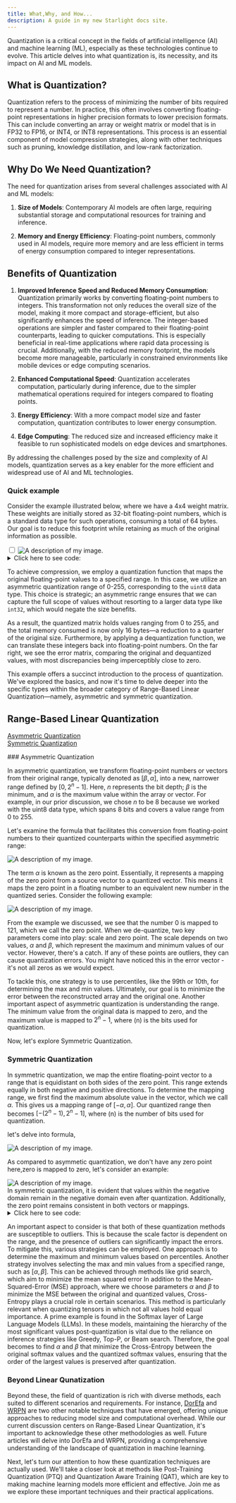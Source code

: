 ```yaml
---
title: What,Why, and How...
description: A guide in my new Starlight docs site.
---
```


<article class='formatter'>

Quantization is a critical concept in the fields of artificial intelligence (AI) and machine learning (ML), especially as these technologies continue to evolve. This article delves into what quantization is, its necessity, and its impact on AI and ML models.

## What is Quantization?

Quantization refers to the process of minimizing the number of bits required to represent a number. In practice, this often involves converting floating-point representations in higher precision formats to lower precision formats. This can include converting an array or weight matrix or model that is in FP32 to FP16, or INT4, or INT8 representations. This process is an essential component of model compression strategies, along with other techniques such as pruning, knowledge distillation, and low-rank factorization.

## Why Do We Need Quantization?

The need for quantization arises from several challenges associated with AI and ML models:

1. **Size of Models**: Contemporary AI models are often large, requiring substantial storage and computational resources for training and inference.

2. **Memory and Energy Efficiency**: Floating-point numbers, commonly used in AI models, require more memory and are less efficient in terms of energy consumption compared to integer representations.

## Benefits of Quantization

1. **Improved Inference Speed and Reduced Memory Consumption**: Quantization primarily works by converting floating-point numbers to integers. This transformation not only reduces the overall size of the model, making it more compact and storage-efficient, but also significantly enhances the speed of inference. The integer-based operations are simpler and faster compared to their floating-point counterparts, leading to quicker computations. This is especially beneficial in real-time applications where rapid data processing is crucial. Additionally, with the reduced memory footprint, the models become more manageable, particularly in constrained environments like mobile devices or edge computing scenarios.


2. **Enhanced Computational Speed**: Quantization accelerates computation, particularly during inference, due to the simpler mathematical operations required for integers compared to floating points.

3. **Energy Efficiency**: With a more compact model size and faster computation, quantization contributes to lower energy consumption.

4. **Edge Computing**: The reduced size and increased efficiency make it feasible to run sophisticated models on edge devices and smartphones.

By addressing the challenges posed by the size and complexity of AI models, quantization serves as a key enabler for the more efficient and widespread use of AI and ML technologies.

### Quick example

Consider the example illustrated below, where we have a 4x4 weight matrix. These weights are initially stored as 32-bit floating-point numbers, which is a standard data type for such operations, consuming a total of 64 bytes. Our goal is to reduce this footprint while retaining as much of the original information as possible.

<div class="click-zoom container " style={{ display: "flex", justifyContent: "center" }}>
    <input type="checkbox" id="zoom_img"/>
    <label for="zoom_img">
    <Image className="" src={quantized} alt="A description of my image." />
    </label> 
</div>

<details>
    <summary>Click here to see code:</summary>

```python
# Your Python code goes here
import torch

w = [
    [2.158,19.568,20.41,44.25],
    [0.142,0.45,2.158,0.37],
    [99.14,18.56,45.25,0.25],
    [10.2,9.45,6.57,7.85]
    ]
w = torch.tensor(w)

def asymmetric_quantization(weight_matrix, bits, target_dtype= torch.uint8):
    alphas = (weight_matrix.max(dim=-1)[0]).unsqueeze(1)
    betas = (weight_matrix.min(dim=-1)[0]).unsqueeze(1)
    scale = (alphas - betas) / (2**bits-1)
    zero = -1*torch.round(betas / scale)
    lower_bound, upper_bound = 0, 2**bits-1

    weight_matrix = torch.round(weight_matrix / scale + zero)
    weight_matrix[weight_matrix < lower_bound] = lower_bound
    weight_matrix[weight_matrix > upper_bound] = upper_bound

    return weight_matrix.to(target_dtype), scale, zero

def asym_dequant(weignt_matrix,scale,zero):

    return (weignt_matrix-zero)*scale

w_quant,scale,zero = asymmetric_quantization(w, 8)
w_dequant = asym_dequant(w_quant, scale, zero)

print('Original Matrix is: \n',w,'\n\n','Quantized Matrix is: \n',w_quant,'\n\n'\
      'De-quantized is \n',w_dequant,'\n')

original_size_in_bytes= w.numel()*w.element_size()
Qunatized_size_in_bytes= w_quant.numel()*w_quant.element_size()

print(f'Size before quantization: {original_size_in_bytes} \nSize after quantization: {Qunatized_size_in_bytes}')

```

</details>

To achieve compression, we employ a quantization function that maps the original floating-point values to a specified range. In this case, we utilize an asymmetric quantization range of 0-255, corresponding to the `uint8` data type. This choice is strategic; an asymmetric range ensures that we can capture the full scope of values without resorting to a larger data type like `int32`, which would negate the size benefits.

As a result, the quantized matrix holds values ranging from 0 to 255, and the total memory consumed is now only 16 bytes—a reduction to a quarter of the original size. Furthermore, by applying a dequantization function, we can translate these integers back into floating-point numbers. On the far right, we see the error matrix, comparing the original and dequantized values, with most discrepancies being imperceptibly close to zero.

This example offers a succinct introduction to the process of quantization. We've explored the basics, and now it's time to delve deeper into the specific types within the broader category of Range-Based Linear Quantization—namely, asymmetric and symmetric quantization.
##  Range-Based Linear Quantization
<p >
  <a href="#asymmetric">Asymmetric Quantization</a> <br/>
  <a href="#symmetric">Symmetric Quantization</a>
</p>
### Asymmetric Quantization

<a id="asymmetric"></a>
In asymmetric quantization, we transform floating-point numbers or vectors from their original range, typically denoted as $[\beta, \alpha]$, into a new, narrower range defined by $[0, 2^n - 1]$. Here, $n$ represents the bit depth; $\beta$ is the minimum, and $\alpha$ is the maximum value within the array or vector. For example, in our prior discussion, we chose $n$ to be 8 because we worked with the uint8 data type, which spans 8 bits and covers a value range from 0 to 255.

Let's examine the formula that facilitates this conversion from floating-point numbers to their quantized counterparts within the specified asymmetric range:

<div  style={{ display: "flex", justifyContent: "center" }}>
    <Image className="" src={asymetric} alt="A description of my image." /> 
</div>

The term $\alpha$ is known as the zero point. Essentially, it represents a mapping of the zero point from a source vector to a quantized vector. This means it maps the zero point in a floating number to an equivalent new number in the quantized series. Consider the following example:

<div  style={{ display: "flex", justifyContent: "center" }}>
    <Image className="" src={ex1} alt="A description of my image." /> 
</div>

From the example we discussed, we see that the number 0 is mapped to 121, which we call the zero point. When we de-quantize, two key parameters come into play: scale and zero point. The scale depends on two values, $\alpha$ and $\beta$, which represent the maximum and minimum values of our vector. However, there's a catch. If any of these points are outliers, they can cause quantization errors. You might have noticed this in the error vector - it's not all zeros as we would expect. 

To tackle this, one strategy is to use percentiles, like the 99th or 10th, for determining the max and min values. Ultimately, our goal is to minimize the error between the reconstructed array and the original one. Another important aspect of asymmetric quantization is understanding the range. The minimum value from the original data is mapped to zero, and the maximum value is mapped to $2^n - 1$, where \(n\) is the bits used for quantization.

Now, let's explore Symmetric Quantization.


### Symmetric Quantization
<a id="symmetric"></a>
In symmetric quantization, we map the entire floating-point vector to a range that is equidistant on both sides of the zero point. This range extends equally in both negative and positive directions. To determine the mapping range, we first find the maximum absolute value in the vector, which we call $\alpha$. This gives us a mapping range of $[-\alpha, \alpha]$. Our quantized range then becomes $[-(2^n - 1), 2^n - 1]$, where \(n\) is the number of bits used for quantization.

let's delve into formula,

<div  style={{ display: "flex", justifyContent: "center" }}>
    <Image className="" src={sym} alt="A description of my image." /> 
</div>

As compared to asymmetic quantization, we don't have any zero point here,zero is mapped to zero,
let's consider an example:

<div style={{ display: "flex", justifyContent: "center", width: "100%" }}>
  <Image src={smex} alt="A description of my image." style={{ width: "60%" }} /> 
</div>
In symmetric quantization, it is evident that values within the negative domain remain in the negative domain even after quantization. Additionally, the zero point remains consistent in both vectors or mappings.

<details>
        <summary>Click here to see code:</summary>

```python
torch.set_printoptions(sci_mode=False)
def symmetric_quantization(weight_matrix, bits, target_dtype= torch.int8):
    alphas = (weight_matrix.abs().max(dim=-1)[0]).unsqueeze(1)
    scale = (alphas) / ((2**(bits-1))-1)

    lower_bound, upper_bound = -(2**(bits-1)-1), (2**(bits-1))-1

    weight_matrix = torch.round(weight_matrix / scale)
    weight_matrix[weight_matrix < lower_bound] = lower_bound
    weight_matrix[weight_matrix > upper_bound] = upper_bound

    return weight_matrix.to(target_dtype),scale

def symmetric_dequantization(weight_matrix,scale):
    return weight_matrix*scale

w = [[43.91, -44.93,0,22.99,-43.93,-11.35,38.48,-20.49,-38.61,-28.02],
    [56.45,0,125,22,154,0.15,-125,256,36,-365]]

w = torch.tensor(w)


w_quant,scale = symmetric_quantization(w, 8)
w_dequant = symmetric_dequantization(w_quant, scale)



print('Original Matrix is: \n',w,'\n\n','Quantized Matrix is: \n',w_quant,'\n\n'\
      'De-quantized is \n',w_dequant,'\n')

original_size_in_bytes= w.numel()*w.element_size()
Qunatized_size_in_bytes= w_quant.numel()*w_quant.element_size()

print(f'Size before quantization: {original_size_in_bytes} \nSize after quantization: {Qunatized_size_in_bytes}')
```
</details>

An important aspect to consider is that both of these quantization methods are susceptible to outliers. This is because the scale factor is dependent on the range, and the presence of outliers can significantly impact the errors. To mitigate this, various strategies can be employed. One approach is to determine the maximum and minimum values based on percentiles. Another strategy involves selecting the max and min values from a specified range, such as $[\alpha, \beta]$. This can be achieved through methods like grid search, which aim to minimize the mean squared error
In addition to the Mean-Squared-Error (MSE) approach, where we choose parameters $\alpha$ and $\beta$ to minimize the MSE between the original and quantized values, Cross-Entropy plays a crucial role in certain scenarios. This method is particularly relevant when quantizing tensors in which not all values hold equal importance. A prime example is found in the Softmax layer of Large Language Models (LLMs). In these models, maintaining the hierarchy of the most significant values post-quantization is vital due to the reliance on inference strategies like Greedy, Top-P, or Beam search. Therefore, the goal becomes to find $\alpha$ and $\beta$ that minimize the Cross-Entropy between the original softmax values and the quantized softmax values, ensuring that the order of the largest values is preserved after quantization.

### Beyond Linear Qunatization
Beyond these, the field of quantization is rich with diverse methods, each suited to different scenarios and requirements. For instance, [DorEfa](https://intellabs.github.io/distiller/algo_quantization.html#dorefa) and [WRPN](https://intellabs.github.io/distiller/algo_quantization.html#wrpn) are two other notable techniques that have emerged, offering unique approaches to reducing model size and computational overhead. While our current discussion centers on Range-Based Linear Quantization, it's important to acknowledge these other methodologies as well. Future articles will delve into DorEfa and WRPN, providing a comprehensive understanding of the landscape of quantization in machine learning.

Next, let's turn our attention to how these quantization techniques are actually used. We'll take a closer look at methods like Post-Training Quantization (PTQ) and Quantization Aware Training (QAT), which are key to making machine learning models more efficient and effective. Join me as we explore these important techniques and their practical applications.
</article>